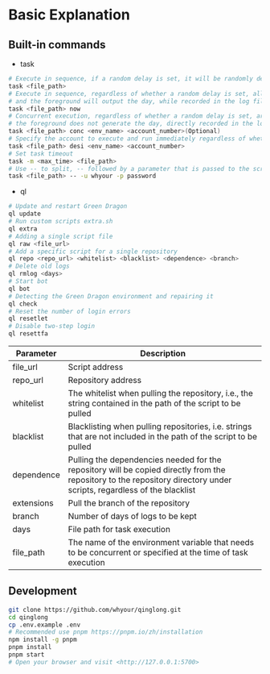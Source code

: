 # Basic Explanation

## Built-in commands

- task

```bash
# Execute in sequence, if a random delay is set, it will be randomly delayed by a certain number of seconds
task <file_path>                                             
# Execute in sequence, regardless of whether a random delay is set, all run immediately, 
# and the foreground will output the day, while recorded in the log file
task <file_path> now                                         
# Concurrent execution, regardless of whether a random delay is set, are run immediately, 
# the foreground does not generate the day, directly recorded in the log file, and can be specified account execution
task <file_path> conc <env_name> <account_number>(Optional) 
# Specify the account to execute and run immediately regardless of whether a random delay is set 
task <file_path> desi <env_name> <account_number>       
# Set task timeout   
task -m <max_time> <file_path>
# Use -- to split, -- followed by a parameter that is passed to the script, as in the following example, the script receives the parameter -u whyour -p password
task <file_path> -- -u whyour -p password
```

- ql

```bash
# Update and restart Green Dragon
ql update                                                    
# Run custom scripts extra.sh
ql extra                                                     
# Adding a single script file
ql raw <file_url>                                             
# Add a specific script for a single repository
ql repo <repo_url> <whitelist> <blacklist> <dependence> <branch>   
# Delete old logs
ql rmlog <days>                                              
# Start bot
ql bot                                                       
# Detecting the Green Dragon environment and repairing it
ql check                                                     
# Reset the number of login errors
ql resetlet                                                  
# Disable two-step login
ql resettfa                                                  
```

| **Parameter** | **Description** |
|---|---|
| file_url | Script address |
| repo_url | Repository address |
| whitelist | The whitelist when pulling the repository, i.e., the string contained in the path of the script to be pulled |
| blacklist | Blacklisting when pulling repositories, i.e. strings that are not included in the path of the script to be pulled |
| dependence | Pulling the dependencies needed for the repository will be copied directly from the repository to the repository directory under scripts, regardless of the blacklist |
| extensions | Pull the branch of the repository |
| branch | Number of days of logs to be kept |
| days | File path for task execution |
| file_path | The name of the environment variable that needs to be concurrent or specified at the time of task execution |

## Development

```bash
git clone https://github.com/whyour/qinglong.git
cd qinglong
cp .env.example .env
# Recommended use pnpm https://pnpm.io/zh/installation
npm install -g pnpm
pnpm install
pnpm start
# Open your browser and visit <http://127.0.0.1:5700>
```

